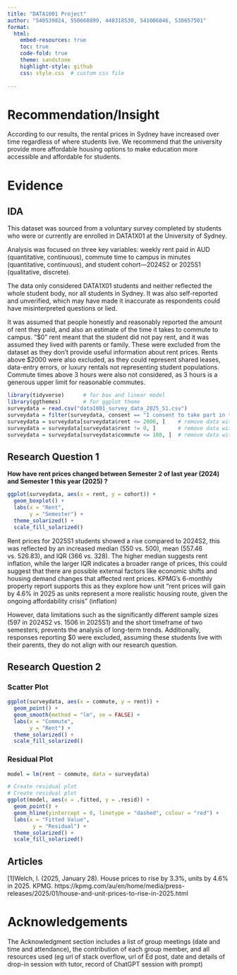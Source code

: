 ---
title: "DATA1001 Project"
author: "540539824, 550668899, 440318530, 541006846, 530657501"  
format: 
  html:
    embed-resources: true
    toc: true
    code-fold: true
    theme: sandstone
    highlight-style: github
    css: style.css  # custom css file
    
---

# Recommendation/Insight

According to our results, the rental prices in Sydney have increased over time regardless of where students live. We recommend that the university provide more affordable housing options to make education more accessible and affordable for students. 

# Evidence

## IDA

This dataset was sourced from a voluntary survey completed by students who were or currently are enrolled in DATA1X01 at the University of Sydney. 

Analysis was focused on three key variables: weekly rent paid in AUD (quantitative, continuous), commute time to campus in minutes (quantitative, continuous), and student cohort—2024S2 or 2025S1 (qualitative, discrete). 

The data only considered DATA1X01 students and neither reflected the whole student body, nor all students in Sydney. It was also self-reported and unverified, which may have made it inaccurate as respondents could have misinterpreted questions or lied. 

It was assumed that people honestly and reasonably reported the amount of rent they paid, and also an estimate of the time it takes to commute to campus. “$0” rent meant that the student did not pay rent, and it was assumed they lived with parents or family. These were excluded from the dataset as they don’t provide useful information about rent prices. Rents above $2000 were also excluded, as they could represent shared leases, data-entry errors, or luxury rentals not representing student populations. Commute times above 3 hours were also not considered, as 3 hours is a generous upper limit for reasonable commutes.

```{r, warning = FALSE, message = FALSE}
library(tidyverse)      # for box and linear model
library(ggthemes)       # for ggplot theme
surveydata = read.csv("data1001_survey_data_2025_S1.csv")     
surveydata = filter(surveydata, consent == "I consent to take part in the study") # remove students who did not consent to take part in the study
surveydata = surveydata[surveydata$rent <= 2000, ]    # remove data with rent greater than 2000
surveydata = surveydata[surveydata$rent != 0, ]       # remove data with 0 rent
surveydata = surveydata[surveydata$commute <= 180, ]  # remove data with commute time greater than 180 minutes
```




## Research Question 1

**How have rent prices changed between Semester 2 of last year (2024) and Semester 1 this year (2025) ?**


```{r}
ggplot(surveydata, aes(x = rent, y = cohort)) +
  geom_boxplot() +
  labs(x = "Rent",
       y = "Semester") +
  theme_solarized() +
  scale_fill_solarized()
```

Rent prices for 2025S1 students showed a rise compared to 2024S2, this was reflected by an increased median (550 vs. 500), mean (557.46 vs. 526.83), and IQR (366 vs. 328). The higher median suggests rent inflation, while the larger IQR indicates a broader range of prices, this could suggest that there are possible external factors like economic shifts and housing demand changes that affected rent prices. KPMG's 6-monthly property report supports this as they explore how unit “rent prices will gain by 4.6% in 2025 as units represent a more realistic housing route, given the ongoing affordability crisis” (inflation)

However, data limitations such as the significantly different sample sizes (597 in 2024S2 vs. 1506 in 2025S1) and the short timeframe of two semesters, prevents the analysis of long-term trends. Additionally, responses reporting $0 were excluded, assuming these students live with their parents, they do not align with our research question. 


## Research Question 2

:::: {.panel-tabset}
### Scatter Plot
```{r, warning = FALSE, message = FALSE}
ggplot(surveydata, aes(x = commute, y = rent)) +
  geom_point() +
  geom_smooth(method = "lm", se = FALSE) +
  labs(x = "Commute",
       y = "Rent") +
  theme_solarized() +
  scale_fill_solarized()
```

### Residual Plot
```{r, warning = FALSE, message = FALSE}
model = lm(rent ~ commute, data = surveydata)

# Create residual plot
# Create residual plot
ggplot(model, aes(x = .fitted, y = .resid)) +
  geom_point() +
  geom_hline(yintercept = 0, linetype = "dashed", colour = "red") +
  labs(x = "Fitted Value",
        y = "Residual") +
  theme_solarized() +
  scale_fill_solarized()
```
::::






## Articles

[1]Welch, I. (2025, January 28). House prices to rise by 3.3%, units by 4.6% in 2025. KPMG. https://kpmg.com/au/en/home/media/press-releases/2025/01/house-and-unit-prices-to-rise-in-2025.html

# Acknowledgements

The Acknowledgment section includes a list of group meetings (date and time and attendance), the contribution of each group member, and all resources used (eg url of stack overflow, url of Ed post, date and details of drop-in session with tutor, record of ChatGPT session with prompt)
 


